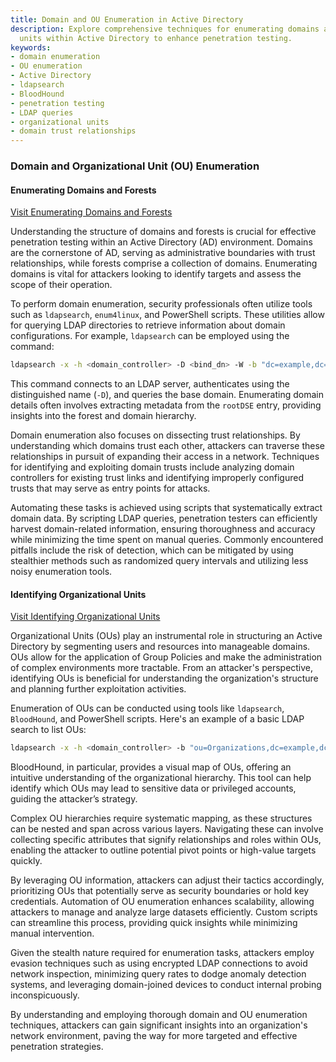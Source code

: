 ```yaml
---
title: Domain and OU Enumeration in Active Directory
description: Explore comprehensive techniques for enumerating domains and organizational
  units within Active Directory to enhance penetration testing.
keywords:
- domain enumeration
- OU enumeration
- Active Directory
- ldapsearch
- BloodHound
- penetration testing
- LDAP queries
- organizational units
- domain trust relationships
---
```


### Domain and Organizational Unit (OU) Enumeration

#### Enumerating Domains and Forests

[Visit Enumerating Domains and Forests](offensive/network/enumeration/ldap_enumeration/domain_and_organizational_unit_ou_enumeration/enumerating_domains_and_forests)

Understanding the structure of domains and forests is crucial for effective penetration testing within an Active Directory (AD) environment. Domains are the cornerstone of AD, serving as administrative boundaries with trust relationships, while forests comprise a collection of domains. Enumerating domains is vital for attackers looking to identify targets and assess the scope of their operation.

To perform domain enumeration, security professionals often utilize tools such as `ldapsearch`, `enum4linux`, and PowerShell scripts. These utilities allow for querying LDAP directories to retrieve information about domain configurations. For example, `ldapsearch` can be employed using the command:

```sh
ldapsearch -x -h <domain_controller> -D <bind_dn> -W -b "dc=example,dc=com"
```

This command connects to an LDAP server, authenticates using the distinguished name (`-D`), and queries the base domain. Enumerating domain details often involves extracting metadata from the `rootDSE` entry, providing insights into the forest and domain hierarchy.

Domain enumeration also focuses on dissecting trust relationships. By understanding which domains trust each other, attackers can traverse these relationships in pursuit of expanding their access in a network. Techniques for identifying and exploiting domain trusts include analyzing domain controllers for existing trust links and identifying improperly configured trusts that may serve as entry points for attacks.

Automating these tasks is achieved using scripts that systematically extract domain data. By scripting LDAP queries, penetration testers can efficiently harvest domain-related information, ensuring thoroughness and accuracy while minimizing the time spent on manual queries. Commonly encountered pitfalls include the risk of detection, which can be mitigated by using stealthier methods such as randomized query intervals and utilizing less noisy enumeration tools.

#### Identifying Organizational Units

[Visit Identifying Organizational Units](offensive/network/enumeration/ldap_enumeration/domain_and_organizational_unit_ou_enumeration/identifying_organizational_units)

Organizational Units (OUs) play an instrumental role in structuring an Active Directory by segmenting users and resources into manageable domains. OUs allow for the application of Group Policies and make the administration of complex environments more tractable. From an attacker's perspective, identifying OUs is beneficial for understanding the organization's structure and planning further exploitation activities.

Enumeration of OUs can be conducted using tools like `ldapsearch`, `BloodHound`, and PowerShell scripts. Here's an example of a basic LDAP search to list OUs:

```sh
ldapsearch -x -h <domain_controller> -b "ou=Organizations,dc=example,dc=com" "(objectClass=organizationalUnit)"
```

BloodHound, in particular, provides a visual map of OUs, offering an intuitive understanding of the organizational hierarchy. This tool can help identify which OUs may lead to sensitive data or privileged accounts, guiding the attacker’s strategy.

Complex OU hierarchies require systematic mapping, as these structures can be nested and span across various layers. Navigating these can involve collecting specific attributes that signify relationships and roles within OUs, enabling the attacker to outline potential pivot points or high-value targets quickly.

By leveraging OU information, attackers can adjust their tactics accordingly, prioritizing OUs that potentially serve as security boundaries or hold key credentials. Automation of OU enumeration enhances scalability, allowing attackers to manage and analyze large datasets efficiently. Custom scripts can streamline this process, providing quick insights while minimizing manual intervention.

Given the stealth nature required for enumeration tasks, attackers employ evasion techniques such as using encrypted LDAP connections to avoid network inspection, minimizing query rates to dodge anomaly detection systems, and leveraging domain-joined devices to conduct internal probing inconspicuously.

By understanding and employing thorough domain and OU enumeration techniques, attackers can gain significant insights into an organization's network environment, paving the way for more targeted and effective penetration strategies.